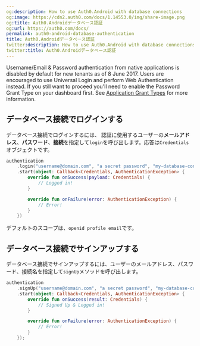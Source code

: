 ```yaml
---
og:description: How to use Auth0.Android with database connections
og:image: https://cdn2.auth0.com/docs/1.14553.0/img/share-image.png
og:title: Auth0.Androidデータベース認証
og:url: https://auth0.com/docs/
permalink: auth0-android-database-authentication
title: Auth0.Androidデータベース認証
twitter:description: How to use Auth0.Android with database connections
twitter:title: Auth0.Androidデータベース認証
---
```


<Warning>

Username/Email & Password authentication from native applications is disabled by default for new tenants as of 8 June 2017. Users are encouraged to use Universal Login and perform Web Authentication instead. If you still want to proceed you'll need to enable the Password Grant Type on your dashboard first. See [Application Grant Types](/docs/get-started/applications/application-grant-types) for more information.

</Warning>

## データベース接続でログインする

データベース接続でログインするには、 認証に使用するユーザーの**メールアドレス**、**パスワード**、**接続**を指定して`login`を呼び出します。応答は`Credentials`オブジェクトです。

```kotlin lines
authentication
    .login("username@domain.com", "a secret password", "my-database-connection")
    .start(object: Callback<Credentials, AuthenticationException> {
        override fun onSuccess(payload: Credentials) {
            // Logged in!
        }

        override fun onFailure(error: AuthenticationException) {
            // Error!
        }
    })
```

デフォルトのスコープは、`openid profile email`です。

## データベース接続でサインアップする

データベース接続でサインアップするには、ユーザーのメールアドレス、パスワード、接続名を指定して`signUp`メソッドを呼び出します。

```kotlin lines
authentication
    .signUp("username@domain.com", "a secret password", "my-database-connection")
    .start(object: Callback<Credentials, AuthenticationException> {
        override fun onSuccess(result: Credentials) {
            // Signed Up & Logged in!
        }

        override fun onFailure(error: AuthenticationException) {
            // Error!
        }
    });
```